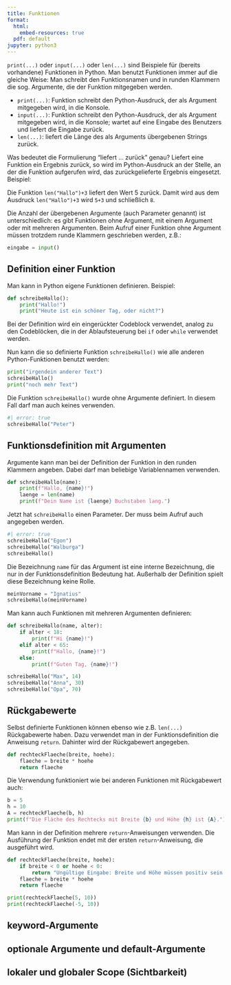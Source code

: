 ```yaml
---
title: Funktionen
format: 
  html:
    embed-resources: true
  pdf: default
jupyter: python3
---
```




`print(...)` oder `input(...)` oder `len(...)` sind Beispiele für (bereits vorhandene) Funktionen in Python. Man benutzt Funktionen immer auf die gleiche Weise: Man schreibt den Funktionsnamen und in runden Klammern die sog. Argumente, die der Funktion mitgegeben werden. 

- `print(...)`: Funktion schreibt den Python-Ausdruck, der als Argument mitgegeben wird, in die Konsole.
- `input(...)`: Funktion schreibt den Python-Ausdruck, der als Argument mitgegeben wird, in die Konsole; wartet auf eine Eingabe des Benutzers und liefert die Eingabe zurück.
- `len(...)`: liefert die Länge des als Arguments übergebenen Strings zurück.

Was bedeutet die Formulierung "liefert ... zurück" genau?
Liefert eine Funktion ein Ergebnis zurück, so wird im Python-Ausdruck an der Stelle, an der die Funktion aufgerufen wird, das zurückgelieferte Ergebnis eingesetzt. Beispiel:

Die Funktion `len("Hallo")+3` liefert den Wert 5 zurück. Damit wird aus dem Ausdruck `len("Hallo")+3` wird `5+3` und schließlich `8`.

Die Anzahl der übergebenen Argumente (auch Parameter genannt) ist unterschiedlich: es gibt Funktionen ohne Argument, mit einem Argument oder mit mehreren Argumenten. Beim Aufruf einer Funktion ohne Argument müssen trotzdem runde Klammern geschrieben werden, z.B.:
```Python
eingabe = input()
```

## Definition einer Funktion

Man kann in Python eigene Funktionen definieren. Beispiel:

```python
def schreibeHallo():
    print("Hallo!")
    print("Heute ist ein schöner Tag, oder nicht?")
```

Bei der Definition wird ein eingerückter Codeblock verwendet, analog zu den Codeblöcken, die in der Ablaufsteuerung bei `if` oder `while` verwendet werden.

Nun kann die so definierte Funktion `schreibeHallo()` wie alle anderen Python-Funktionen benutzt werden:

```python
print("irgendein anderer Text")
schreibeHallo()
print("noch mehr Text")
```

Die Funktion `schreibeHallo()` wurde ohne Argumente definiert. In diesem Fall darf man auch keines verwenden.

```python
#| error: true
schreibeHallo("Peter")
```

## Funktionsdefinition mit Argumenten

Argumente kann man bei der Definition der Funktion in den runden Klammern angeben. Dabei darf man beliebige Variablennamen verwenden.

```python
def schreibeHallo(name):
    print(f"Hallo, {name}!")
    laenge = len(name)
    print(f"Dein Name ist {laenge} Buchstaben lang.")
```

Jetzt hat `schreibeHallo` einen Parameter. Der muss beim Aufruf auch angegeben werden.

```python
#| error: true
schreibeHallo("Egon")
schreibeHallo("Walburga")
schreibeHallo()
```

Die Bezeichnung `name` für das Argument ist eine interne Bezeichnung, die nur in der Funktionsdefinition Bedeutung hat. Außerhalb der Definition spielt diese Bezeichnung keine Rolle.

```python
meinVorname = "Ignatius"
schreibeHallo(meinVorname)
```

Man kann auch Funktionen mit mehreren Argumenten definieren:

```python
def schreibeHallo(name, alter):
    if alter < 18:
        print(f"Hi {name}!")
    elif alter < 65:
        print(f"Hallo, {name}!")
    else:
        print(f"Guten Tag, {name}!")
```

```python
schreibeHallo("Max", 14)
schreibeHallo("Anna", 30)
schreibeHallo("Opa", 70)
```

## Rückgabewerte

Selbst definierte Funktionen können ebenso wie z.B. `len(...)` Rückgabewerte haben. Dazu verwendet man in der Funktionsdefinition die Anweisung `return`. Dahinter wird der Rückgabewert angegeben.

```python
def rechteckFlaeche(breite, hoehe):
    flaeche = breite * hoehe
    return flaeche
```

Die Verwendung funktioniert wie bei anderen Funktionen mit Rückgabewert auch:

```python
b = 5
h = 10
A = rechteckFlaeche(b, h)
print(f"Die Fläche des Rechtecks mit Breite {b} und Höhe {h} ist {A}.")
```

Man kann in der Definition mehrere `return`-Anweisungen verwenden. Die Ausführung der Funktion endet mit der ersten `return`-Anweisung, die ausgeführt wird.

```python
def rechteckFlaeche(breite, hoehe):
    if breite < 0 or hoehe < 0:
        return "Ungültige Eingabe: Breite und Höhe müssen positiv sein."
    flaeche = breite * hoehe
    return flaeche
```

```python
print(rechteckFlaeche(5, 10))
print(rechteckFlaeche(-5, 10))
```

## keyword-Argumente

## optionale Argumente und default-Argumente

## lokaler und globaler Scope (Sichtbarkeit)


